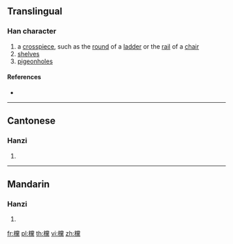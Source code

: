 ==Translingual==

===Han character===
{{Han char|rn=75|rad=木|as=20|sn=24|four=49931|canj=DFBF|ids=⿰木黨}}

# a [[crosspiece]], such as the [[round]] of a [[ladder]] or the [[rail]] of a [[chair]]
# [[shelves]]
# [[pigeonholes]]

====References====
* {{Han ref|kx=0564.040|dkj=15953|dj=0953.070|hdz=21325.120|uh=6B13|ud=27411|bh=F8AC|bd=63660}}

----

==Cantonese==

===Hanzi===
{{yue-hanzi|jyut=|y=dong1, dong2}}

# {{defn|lang=yue|sort=木20}}

----

==Mandarin==

===Hanzi===
{{cmn-hanzi|pin=[[dǎng]] ([[dang3]])|wg=tang<sup>3</sup>}}

# {{defn|lang=cmn|sort=木20}}

[[fr:欓]]
[[pl:欓]]
[[th:欓]]
[[vi:欓]]
[[zh:欓]]